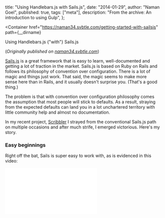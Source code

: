   title: "Using Handlebars.js with Sails.js",
  date: "2014-01-29",
  author: "Naman Goel",
  published: true,
  tags: ["meta"],
  description: "From the archive: An introduction to using Gulp",
};



<Container
  href="https://naman34.svbtle.com/getting-started-with-sailsjs"
  path={__dirname}
>
  <Word scale={87}>Using</Word>
  <Word scale={233}>Handlebars.js</Word>
  <Word scale={44} italic>
    {"with"}
  </Word>
  <Word scale={123}>Sails.js</Word>
</Container>

(_Originally published on [naman34.svbtle.com](https://naman34.svbtle.com/getting-started-with-sailsjs)_)

[Sails.js](http://sailsjs.org/) is a great framework that is easy to learn, well-documented and getting a lot of traction in the market. Sails.js is based on Ruby on Rails and follows its philosophy of convention over configuration. There is a lot of magic and things just work. That said, the magic seems to make more sense here than in Rails, and it usually doesn't surprise you. (That's a good thing.)

The problem is that with convention over configuration philosophy comes the assumption that most people will stick to defaults. As a result, straying from the expected defaults can land you in a lot unchartered territory with little community help and almost no documentation.

In my recent project, [Scribbler](http://scribbler.co) I strayed from the conventional Sails.js path on multiple occasions and after much strife, I emerged victorious. Here's my story.

### Easy beginnings

Right off the bat, Sails is super easy to work with, as is evidenced in this video:


<IFrame
  aspectRatio={16 / 9}
  width={560}
  height={315}
  src="//www.youtube.com/embed/GK-tFvpIR7c"
  frameBorder="0"
  allowFullScreen
/>

Installing Sails is super-easy:

```bash
sudo npm install -g sails
```

Creating a new project is equally easy:

```bash
sails new projectName
```

And so is generating models and controllers:

```bash
sails generate modelName
```

And boom, you have a working model with a full REST API without a single line of code. This makes starting work on actual code really fast, and all but eliminates boilerplate. But this is also when you start to notice the assumptions made by Sails on your behalf.

### Preprocessing CSS and Compiling Javascript

Sails, by default expects you to use Less for your CSS. I wanted to use Stylus. Also, Sails expects you to use no module system and just concat your javascript files, and I wanted to use Browserify.

Now, the good news is that Sails.js uses Grunt to manage these tasks. No, Express middleware to mess with. Just, tweak the Gruntfile to replace the relevant tasks with your own preferences. A simple search for a Grunt plug-in will get you up and running in an hour, if not minutes.

### Templating Engine

This is where things get more complicated. Depending on which Sails version you're on, you may or may not be able to change the tempting engine after creating a project. If you're on the latest version, it shouldn't be a problem, but if you're starting a new project you can probably save some time. Sails, uses EJS templates by default. They can be good for flexibility, but can also lead to bad code, and a lot of errors.

Personally, I prefer using a logic less tempting engine like Mustache or Handlebars. Getting started with Handlebars is pretty simple:

```bash
sails new projectName --template=handlebars
```

Now, in older versions of Sails, this would use the HBS templating engine made for express. There would still be a layout file, and all the other files would have an .hbs extension.

In newer versions, Sails has opted for a tweaked version of consolidate.js and the command above no longer uses HBS, when you say handlebars. The config/views.js file now says handlebars, not hbs. Layout file support is now gone. Plus, as a small bug, it may still generate template files with the .hbs extension.

The solution for that last problem is easy, just rename the files.

The solution for the lack of layout file is more complicated. The Handlebars way of doing things is to use partials. This is a good thing, as it gives you more flexibility, and makes your code DRYer.

That said, the problem is that you can't just put partials in the same folder and access them in your templates. Code like this...

```handlebars
{{> header}}
//Other template code
```

... fails to find the partials header, even if a file named header.handlebars is in the same location.

The trick is to mention the location partials in your controllers. Whenever you call res.render or res.view, the data should contain a key called partials with all the partial names pointing to their relative files addresses. For example if you a have file template.js and all its partials in a folder called partials, you'll need to use some code like this:

```javascript
var data;
data.partials = {
  header: "partials/header",
  footer: "partials/footer", // ... other used partials
};

res.view(data);
```

This may not be the most ideal or clean solution, but apart from hacking the Sails.js core, this is your best bet.

### Conculsion

Sails.js is still in its early days. Scribbler used crash daily, until I updated Sails to the latest version (which brought the whole HBS to Handlebars issue for me). Despite that, Sails has some really good ideas and design principles and can be the next great framework to build great projects with.

The conventions can sometimes get in your way, but tailoring it to your needs is not only possible, but relatively easy.

Go ahead and give it a try. Build the world something great!
